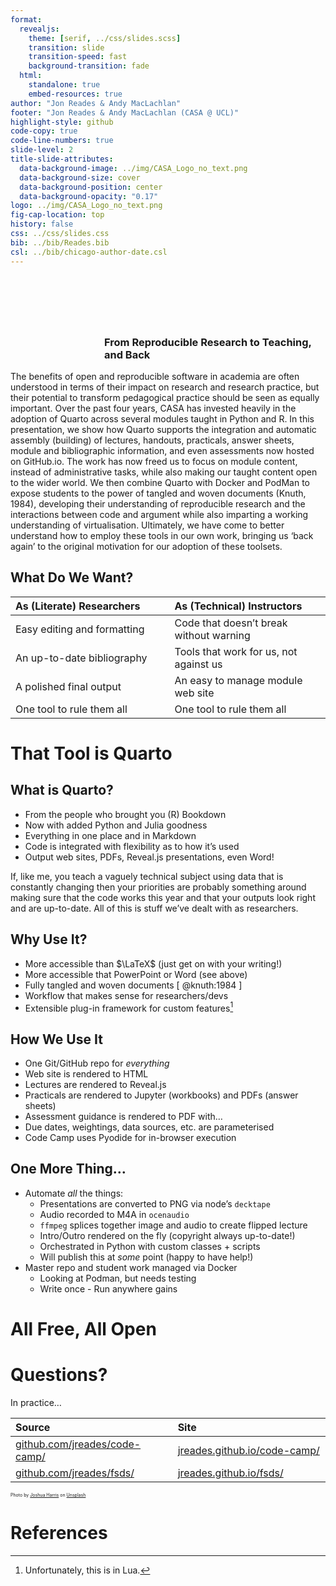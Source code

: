 ```yaml
---
format:
  revealjs:
    theme: [serif, ../css/slides.scss]
    transition: slide
    transition-speed: fast
    background-transition: fade
  html:
    standalone: true
    embed-resources: true
author: "Jon Reades & Andy MacLachlan"
footer: "Jon Reades & Andy MacLachlan (CASA @ UCL)"
highlight-style: github
code-copy: true
code-line-numbers: true
slide-level: 2
title-slide-attributes:
  data-background-image: ../img/CASA_Logo_no_text.png
  data-background-size: cover
  data-background-position: center
  data-background-opacity: "0.17"
logo: ../img/CASA_Logo_no_text.png
fig-cap-location: top
history: false
css: ../css/slides.css
bib: ../bib/Reades.bib
csl: ../bib/chicago-author-date.csl
---
```


# {background-image="./img/There and Back.png" background-opacity=".32"}

<h1>&nbsp;</h1>
<h3 style="padding-left:150px; padding-top:15px;">From Reproducible Research to Teaching, and Back</h3>

::: {.notes}
The benefits of open and reproducible software in academia are often understood in terms of their impact on research and research practice, but their potential to transform pedagogical practice should be seen as equally important. Over the past four years, CASA has invested heavily in the adoption of Quarto across several modules taught in Python and R. In this presentation, we show how Quarto supports the integration and automatic assembly (building) of lectures, handouts, practicals, answer sheets, module and bibliographic information, and even assessments now hosted on GitHub.io. The work has now freed us to focus on module content, instead of administrative tasks, while also making our taught content open to the wider world. We then combine Quarto with Docker and PodMan to expose students to the power of tangled and woven documents (Knuth, 1984), developing their understanding of reproducible research and the interactions between code and argument while also imparting a working understanding of virtualisation. Ultimately, we have come to better understand how to employ these tools in our own work, bringing us 'back again' to the original motivation for our adoption of these toolsets.
:::

## What Do We Want?

| As (Literate) Researchers   | As (Technical) Instructors |
| :-------------------------- | :------------------------- |
| Easy editing and formatting | Code that doesn't break without warning |
| An up-to-date bibliography  | Tools that work for us, not against us |
| A polished final output     | An easy to manage module web site |
| One tool to rule them all   | One tool to rule them all |

# That Tool is Quarto {background-image="./img/One_Ring_Blender_Render.png" background-opacity=".12"}

## What is Quarto?

- From the people who brought you (R) Bookdown
- Now with added Python and Julia goodness
- Everything in one place and in Markdown
- Code is integrated with flexibility as to how it's used
- Output web sites, PDFs, Reveal.js presentations, even Word!

::: {.notes}

If, like me, you teach a vaguely technical subject using data that is constantly changing then your priorities are probably something around making sure that the code works this year and that your outputs look right and are up-to-date. All of this is stuff we've dealt with as researchers.

:::

## Why Use It?

- More accessible than $\LaTeX$ (just get on with your writing!)
- More accessible that PowerPoint or Word (see above)
- Fully tangled and woven documents [ @knuth:1984 ]
- Workflow that makes sense for researchers/devs
- Extensible plug-in framework for custom features^[Unfortunately, this is in Lua.] 

## How We Use It

- One Git/GitHub repo for *everything*
- Web site is rendered to HTML
- Lectures are rendered to Reveal.js
- Practicals are rendered to Jupyter (workbooks) and PDFs (answer sheets)
- Assessment guidance is rendered to PDF with... 
- Due dates, weightings, data sources, etc. are parameterised
- Code Camp uses Pyodide for in-browser execution

## One More Thing...

- Automate *all* the things:
  - Presentations are converted to PNG via node's `decktape`
  - Audio recorded to M4A in `ocenaudio`
  - `ffmpeg` splices together image and audio to create flipped lecture
  - Intro/Outro rendered on the fly (copyright always up-to-date!)
  - Orchestrated in Python with custom classes + scripts
  - Will publish this at *some* point (happy to have help!)
- Master repo and student work managed via Docker
  - Looking at Podman, but needs testing
  - Write once - Run anywhere gains

# All Free, All Open  {background-image="./img/Eye_of_Sauron.png" background-opacity=.15}

# Questions? {background-image="./img/joshua-harris-9yoPEVoSTcA-unsplash.jpg" background-opacity=.2}

In practice...

| Source            | Site             |
| :---------------- | :--------------- |
| [github.com/jreades/code-camp/](https://github.com/jreades/code-camp/) | [jreades.github.io/code-camp/](https://jreades.github.io/code-camp/) |
| [github.com/jreades/fsds/](https://github.com/jreades/fsds/) | [jreades.github.io/fsds/](https://jreades.github.io/fsds/)

::: {style="font-size: 50%;"}

Photo by <a href="https://unsplash.com/@j_harris_391?utm_content=creditCopyText&utm_medium=referral&utm_source=unsplash">Joshua Harris</a> on <a href="https://unsplash.com/photos/green-and-brown-tunnel-surrounded-by-green-trees-during-daytime-9yoPEVoSTcA?utm_content=creditCopyText&utm_medium=referral&utm_source=unsplash">Unsplash</a>

:::      

# References

::: {.refs}

:::

::: {.notes}

:::

